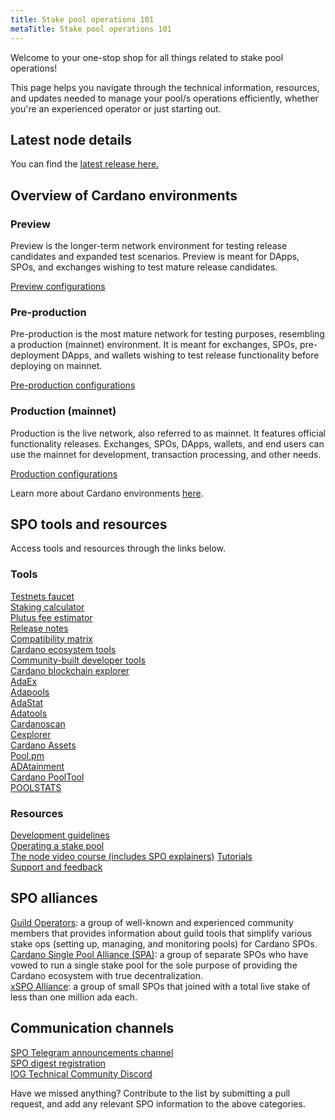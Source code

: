```yaml
---
title: Stake pool operations 101
metaTitle: Stake pool operations 101
---
```


Welcome to your one-stop shop for all things related to stake pool operations!

This page helps you navigate through the technical information, resources, and
updates needed to manage your pool/s operations efficiently, whether you're an
experienced operator or just starting out.

## Latest node details

You can find the [latest release here.](https://github.com/IntersectMBO/cardano-node/releases)

## Overview of Cardano environments

### Preview

Preview is the longer-term network environment for testing release candidates
and expanded test scenarios. Preview is meant for DApps, SPOs, and exchanges
wishing to test mature release candidates.

[Preview configurations](https://book.world.dev.cardano.org/environments.html#preview-testnet)

### Pre-production

Pre-production is the most mature network for testing purposes, resembling a
production (mainnet) environment. It is meant for exchanges, SPOs,
pre-deployment DApps, and wallets wishing to test release functionality before
deploying on mainnet.

[Pre-production configurations](https://book.world.dev.cardano.org/environments.html#pre-production-testnet)

### Production (mainnet)

Production is the live network, also referred to as mainnet. It features
official functionality releases. Exchanges, SPOs, DApps, wallets, and end users
can use the mainnet for development, transaction processing, and other needs.

[Production configurations](https://book.world.dev.cardano.org/environments.html#production-mainnet)

Learn more about Cardano environments
[here](https://docs.cardano.org/cardano-testnet/getting-started/#environments).

## SPO tools and resources

Access tools and resources through the links below.

### Tools

[Testnets faucet](https://docs.cardano.org/cardano-testnet/tools/faucet/)  
[Staking calculator](https://docs.cardano.org/cardano-testnet/tools/staking-calculator/)  
[Plutus fee estimator](https://docs.cardano.org/cardano-testnet/tools/plutus-fee-estimator/)  
[Release notes](https://docs.cardano.org/tools/release-notes/)  
[Compatibility matrix](https://docs.cardano.org/tools/comp-matrix/)  
[Cardano ecosystem tools](https://developers.cardano.org/tools/)  
[Community-built developer tools](https://www.essentialcardano.io/article/a-list-of-community-built-developer-tools-on-cardano)  
[Cardano blockchain explorer](https://explorer.cardano.org/en.html)  
[AdaEx](https://adaex.org/)  
[Adapools](https://adapools.org/)  
[AdaStat](https://adastat.net/transactions)  
[Adatools](https://adatools.io/)  
[Cardanoscan](https://cardanoscan.io/transactions)  
[Cexplorer](https://cexplorer.io/)  
[Cardano Assets](https://cardanoassets.com/)  
[Pool.pm](https://pool.pm/tokens)  
[ADAtainment](https://www.adatainment.com/index.php?page=home&lang=en)  
[Cardano PoolTool](https://pooltool.io/)  
[POOLSTATS](https://poolstats.org/#)

### Resources

[Development guidelines](https://docs.cardano.org/development-guidelines/installing-the-cardano-node/)  
[Operating a stake pool](https://docs.cardano.org/operating-a-stake-pool/creating-a-stake-pool)  
[The node video course (includes SPO explainers)](https://docs.cardano.org/development-guidelines/cardano-node-course/)
[Tutorials](https://docs.cardano.org/development-guidelines/transaction-tutorials/introduction/)  
[Support and feedback](https://docs.cardano.org/cardano-testnet/support-feedback/)

## SPO alliances

[Guild Operators](https://cardano-community.github.io/guild-operators/): a group
of well-known and experienced community members that provides information about
guild tools that simplify various stake ops (setting up, managing, and
monitoring pools) for Cardano SPOs.  
[Cardano Single Pool Alliance (SPA)](https://singlepoolalliance.net/): a group
of separate SPOs who have vowed to run a single stake pool for the sole purpose
of providing the Cardano ecosystem with true decentralization.  
[xSPO Alliance](https://www.xspo-alliance.org/): a group of small SPOs that
joined with a total live stake of less than one million ada each.

## Communication channels

[SPO Telegram announcements channel](https://t.me/SPOannouncements)  
[SPO digest registration](https://www.iogservices.io/register-for-the-spo-digest)  
[IOG Technical Community Discord](https://discord.gg/inputoutput)

Have we missed anything? Contribute to the list by submitting a pull request,
and add any relevant SPO information to the above categories.
